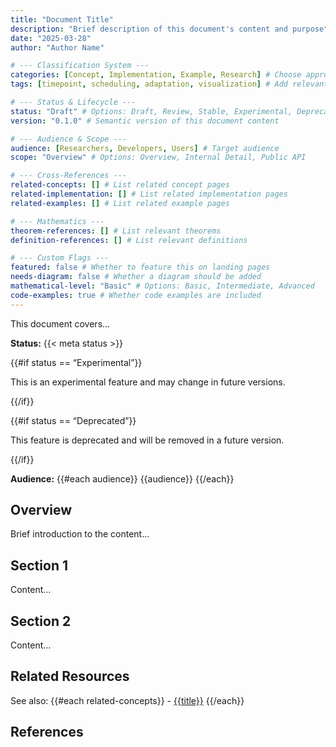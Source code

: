 ```yaml
---
title: "Document Title"
description: "Brief description of this document's content and purpose"
date: "2025-03-28"
author: "Author Name"

# --- Classification System ---
categories: [Concept, Implementation, Example, Research] # Choose appropriate categories
tags: [timepoint, scheduling, adaptation, visualization] # Add relevant tags

# --- Status & Lifecycle ---
status: "Draft" # Options: Draft, Review, Stable, Experimental, Deprecated
version: "0.1.0" # Semantic version of this document content

# --- Audience & Scope ---
audience: [Researchers, Developers, Users] # Target audience
scope: "Overview" # Options: Overview, Internal Detail, Public API

# --- Cross-References ---
related-concepts: [] # List related concept pages
related-implementation: [] # List related implementation pages
related-examples: [] # List related example pages

# --- Mathematics ---
theorem-references: [] # List relevant theorems
definition-references: [] # List relevant definitions

# --- Custom Flags ---
featured: false # Whether to feature this on landing pages
needs-diagram: false # Whether a diagram should be added
mathematical-level: "Basic" # Options: Basic, Intermediate, Advanced
code-examples: true # Whether code examples are included
---
```


<!-- Document Preamble - Explain purpose and context -->

This document covers...

<!-- Status Badge - Auto-inserted based on metadata -->
<div class="status-{{< meta status | lower >}}">
<strong>Status:</strong> {{< meta status >}}

{{#if status == "Experimental"}}
<div class="callout-warning">
This is an experimental feature and may change in future versions.
</div>
{{/if}}

{{#if status == "Deprecated"}}
<div class="callout-important">
This feature is deprecated and will be removed in a future version.
</div>
{{/if}}
</div>

<!-- Audience Badges - Auto-inserted based on metadata -->
<div class="audience-container">
<strong>Audience:</strong>
{{#each audience}}
<span class="audience-badge audience-{{< meta audience | lower >}}">{{audience}}</span>
{{/each}}
</div>

<!-- Main Content Sections -->

## Overview

Brief introduction to the content...

## Section 1

Content...

## Section 2

Content...

## Related Resources

<!-- Auto-generated from metadata -->
See also:
{{#each related-concepts}}
- [{{title}}]({{path}})
{{/each}}

## References

<!-- Citations and external references -->